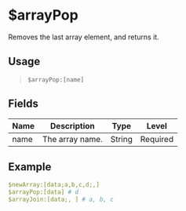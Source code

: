 # $arrayPop
Removes the last array element, and returns it.

## Usage
> `$arrayPop:[name]`

## Fields
| Name  | Description          | Type   | Level    |
| ----- | -------------------- | ------ | -------- |
| name  | The array name.      | String | Required |

## Example
```yaml
$newArray:[data;a,b,c,d;,]
$arrayPop:[data] # d
$arrayJoin:[data;, ] # a, b, c
```